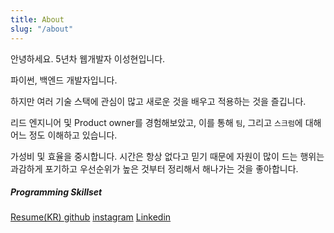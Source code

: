 ```yaml
---
title: About
slug: "/about"
---
```





<link rel="stylesheet" href="./styles.css" />


안녕하세요. 5년차 웹개발자 이성현입니다. 

파이썬, 백엔드 개발자입니다.

하지만 여러 기술 스택에 관심이 많고 새로운 것을 배우고 적용하는 것을 즐깁니다.

리드 엔지니어 및 Product owner를 경험해보았고, 이를 통해 `팀`, 그리고 `스크럼`에 대해 어느 정도 이해하고 있습니다.

가성비 및 효율을 중시합니다. 시간은 항상 없다고 믿기 때문에 자원이 많이 드는 행위는 과감하게 포기하고 우선순위가 높은 것부터 정리해서 해나가는 것을 좋아합니다.

##### Programming Skillset

<SkillBar name="Python" value="100" color="#ffa41b" caption="가장 잘 다루는 언어로, 다른 스킬셋과의 비교를 위한 상징적인 점수 부여"/>
<SkillBar name="Node.js" value="70" color="#000839" caption="지금은 많이 잊어버렸지만, 제품을 직접 만들어 본 경험이 있음"/>
<SkillBar name="Java" value="50" color="#005082" caption="학부생 시절 많이 쓰던 언어로, 당시 안드로이드 외주 프로젝트를 몇 가지 진행했었고 최근에는 Udemy 강의 및 책으로 감은 잃지 않으려 노력 중"/>
<SkillBar name="NoSQL" value="80" color="#00a8cc" caption="현업에서 SQL 기반의 언어보다 MongoDB, DynamoDB, Redis 등 NoSQL 기반의 데이터베이스를 훨씬 많이 사용함"/>
<SkillBar name="SQL" value="50" color="#1eb2a6" caption="기본적인 감은 가지고 있으나, 현업에서 사용한 경험이 연차에 비해 부족하므로 스키마 설계, 데이터 조작 등에는 문제 없으나 query optimization/tuning 등에서 부족할 수 있다고 판단되었음"/>
<SkillBar name="AWS" value="70" color="#d4f8e8" caption="Fullstack 개발자로써 AWS의 리소스를 활용하여 웹서비스를 혼자 올려본 경험이 있으며, 그 이후에도 부분적으로 많이 사용함."/>
<SkillBar name="react" value="20" color="#ffa34d" caption="하고 싶은 마음은 정말 많지만, 백엔드 개발자라는 포지션 때문에 다른 업무나 공부할 것이 많으므로 가끔씩 개인적으로 훑어만 봄" />


<div className="SocialList">
    <a href="https://programmers.co.kr/resumes/126270" target="_blank"><FontAwesomeIcon icon={ faFile } /> Resume(KR) </a>
    <a href="https://github.com/sunghyun-lee" target="_blank"><FontAwesomeIcon icon={ faGithub } /> github</a>
    <a href="https://instagram.com/ppudolph" target="_blank"><FontAwesomeIcon icon={ faInstagram } /> instagram</a>
    <a href="https://www.linkedin.com/in/jolacaleb" target="_blank"><FontAwesomeIcon icon={ faLinkedin } /> Linkedin</a>
</div>
